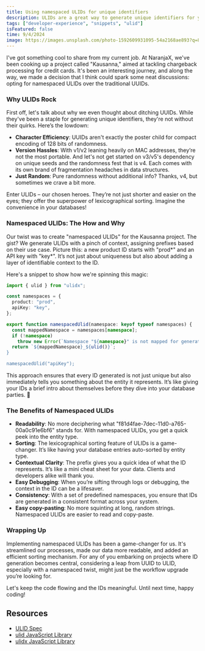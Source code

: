 ```yaml
---
title: Using namespaced ULIDs for unique identifiers
description: ULIDs are a great way to generate unique identifiers for your applications. By namespacing them, you can create unique IDs for different entities in your system.
tags: ["developer-experience", "snippets", "ulid"]
isFeatured: false
time: 9/4/2024
image: https://images.unsplash.com/photo-1592609931095-54a2168ae893?q=80&w=3570&auto=format&fit=crop&ixlib=rb-4.0.3&ixid=M3wxMjA3fDB8MHxwaG90by1wYWdlfHx8fGVufDB8fHx8fA%3D%3D
---
```


I've got something cool to share from my current job. At NaranjaX, we've been cooking up a project called "Kausanna," aimed at tackling chargeback processing for credit cards. It's been an interesting journey, and along the way, we made a decision that I think could spark some neat discussions: opting for namespaced ULIDs over the traditional UUIDs.

### Why ULIDs Rock

First off, let's talk about why we even thought about ditching UUIDs. While they've been a staple for generating unique identifiers, they're not without their quirks. Here’s the lowdown:

- **Character Efficiency**: UUIDs aren't exactly the poster child for compact encoding of 128 bits of randomness.
- **Version Hassles**: With v1/v2 leaning heavily on MAC addresses, they’re not the most portable. And let's not get started on v3/v5's dependency on unique seeds and the randomness fest that is v4. Each comes with its own brand of fragmentation headaches in data structures.
- **Just Random**: Pure randomness without additional info? Thanks, v4, but sometimes we crave a bit more.

Enter ULIDs – our chosen heroes. They’re not just shorter and easier on the eyes; they offer the superpower of lexicographical sorting. Imagine the convenience in your databases!

### Namespaced ULIDs: The How and Why

Our twist was to create "namespaced ULIDs" for the Kausanna project. The gist? We generate ULIDs with a pinch of context, assigning prefixes based on their use case. Picture this: a new product ID starts with "prod*" and an API key with "key*". It’s not just about uniqueness but also about adding a layer of identifiable context to the ID.

Here's a snippet to show how we're spinning this magic:

```typescript
import { ulid } from "ulidx";

const namespaces = {
  product: "prod",
  apiKey: "key",
};

export function namespacedUlid(namespace: keyof typeof namespaces) {
  const mappedNamespace = namespaces[namespace];
  if (!namespace)
    throw new Error(`Namespace "${namespace}" is not mapped for generation.`);
  return `${mappedNamespace}_${ulid()}`;
}

namespacedUlid("apiKey");
```

This approach ensures that every ID generated is not just unique but also immediately tells you something about the entity it represents. It’s like giving your IDs a brief intro about themselves before they dive into your database parties. 🎉

### The Benefits of Namespaced ULIDs

- **Readability**: No more deciphering what "f81d4fae-7dec-11d0-a765-00a0c91e6bf6" stands for. With namespaced ULIDs, you get a quick peek into the entity type.
- **Sorting**: The lexicographical sorting feature of ULIDs is a game-changer. It’s like having your database entries auto-sorted by entity type.
- **Contextual Clarity**: The prefix gives you a quick idea of what the ID represents. It’s like a mini cheat sheet for your data. Clients and developers alike will thank you.
- **Easy Debugging**: When you’re sifting through logs or debugging, the context in the ID can be a lifesaver.
- **Consistency**: With a set of predefined namespaces, you ensure that IDs are generated in a consistent format across your system.
- **Easy copy-pasting**: No more squinting at long, random strings. Namespaced ULIDs are easier to read and copy-paste.

### Wrapping Up

Implementing namespaced ULIDs has been a game-changer for us. It's streamlined our processes, made our data more readable, and added an efficient sorting mechanism. For any of you embarking on projects where ID generation becomes central, considering a leap from UUID to ULID, especially with a namespaced twist, might just be the workflow upgrade you’re looking for.

Let's keep the code flowing and the IDs meaningful. Until next time, happy coding!

## Resources

- [ULID Spec](https://github.com/ulid/spec)
- [ulid JavaScript Library](https://npmjs.com/package/ulid)
- [ulidx JavaScript Library](https://npmjs.com/package/ulidx)
